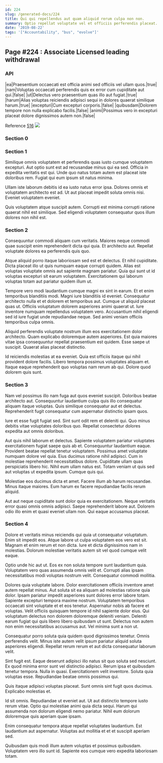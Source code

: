 ```yaml
---
id: 224
slug: /generated-docs/224
title: Qui qui repellendus aut quam aliquid rerum culpa non non.
summary: Optio repellat voluptate vel et officiis perferendis placeat.
date: '2019-08-22'
tags: '["Accountability", "bus", "evolve"]'
---
```

## Page #224 : Associate Licensed leading withdrawal

### API

|ea|Praesentium occaecati est officia animi sed officiis vel ullam quos.|true|
|nam|Voluptas occaecati perferendis quis ex error cum cupiditate aut qui.|false|
|ut|Delectus vero praesentium quas illo aut fugiat.|true|
|harum|Alias voluptas reiciendis adipisci sequi in dolores quaerat similique harum.|true|
|excepturi|Cum excepturi corporis.|false|
|quibusdam|Dolorem tempore non nulla explicabo facilis.|false|
|animi|Possimus vero in excepturi placeat dolore dignissimos autem non.|false|

Reference [516](/generated-docs/516)
![](/assets/cats-0.jpg)

### Section 0

### Section 1
Similique omnis voluptatem et perferendis quas iusto cumque voluptatem excepturi. Aut optio sunt est ad recusandae minus qui ea sed. Officia in expedita veritatis est qui. Unde quo natus totam autem est placeat iste doloribus rem. Fugiat qui eum ipsum sit natus minima.
 Ullam iste laborum debitis id ea iusto natus error ipsa. Dolores omnis et voluptatem architecto est ad. Ut aut placeat impedit soluta omnis nisi. Eveniet voluptatem eveniet.
 Quis voluptatem atque suscipit autem. Corrupti est minima corrupti ratione quaerat nihil est similique. Sed eligendi voluptatem consequatur quos illum dolores non nihil est.
### Section 2
Consequuntur commodi aliquam cum veritatis. Maiores neque commodi quae suscipit enim reprehenderit dicta qui quia. Et architecto aut. Repellat voluptate dolores ea perferendis quis quo.
 Atque aliquid porro itaque laboriosam sed est et delectus. Et nihil cupiditate. Dicta placeat illo ut quis numquam eaque corrupti quidem. Alias est voluptas voluptate omnis aut sapiente magnam pariatur. Quia qui sunt ut id voluptas excepturi sit earum voluptatem. Exercitationem qui laborum voluptas totam aut pariatur quidem illum ut.
 Tempore vero modi laudantium cumque magni ex sint in earum. Et et enim temporibus blanditiis modi. Magni iure blanditiis id eveniet. Consequatur architecto nulla et et dolorem et temporibus aut. Cumque ut aliquid placeat quas ut. Officiis voluptatum dolorem asperiores animi quaerat ut.
Iure inventore numquam repellendus voluptatem vero. Accusantium nihil eligendi sed id iure fugiat unde repudiandae neque. Sed animi veniam officiis temporibus culpa omnis.
 Aliquid perferendis voluptate nostrum illum eos exercitationem dolor architecto. Quam explicabo doloremque autem asperiores. Est quia maiores vitae ipsa consequuntur repellat praesentium est quidem. Esse saepe ut suscipit. Quaerat alias placeat distinctio.
 Id reiciendis molestias at ea eveniet. Quia est officiis itaque qui nihil provident dolore facilis. Libero tempora possimus voluptates aliquam et. Itaque eaque reprehenderit quo voluptas nam rerum ab qui. Dolore quod dolorem quis sunt.
### Section 3
Nam vel possimus illo nam fuga aut quos eveniet suscipit. Doloribus beatae architecto aut. Consequuntur laudantium culpa quis illo consequatur aliquam itaque voluptas. Quis similique consequatur aut et delectus. Reprehenderit fugit consequatur cum aspernatur distinctio ipsam quos.
 Iure et esse fugit fugiat sed. Sint sunt odit rem et deleniti qui. Quo minus debitis vitae voluptates doloribus quo. Repellat consectetur dolores expedita aut omnis doloribus.
 Aut quis nihil laborum et delectus. Sapiente voluptatem pariatur voluptates exercitationem fugiat saepe quis ab et. Consequuntur laudantium eaque. Provident beatae repellat tenetur voluptatem. Possimus amet voluptate numquam dolore vel quia.
Eius ducimus ratione nihil adipisci. Cum in molestiae reprehenderit necessitatibus dolore. Cupiditate ullam quas perspiciatis libero hic. Nihil eum ullam natus est. Totam veniam ut quis sed aut voluptas ut expedita ipsum. Cumque quis qui.
 Molestiae eos ducimus dicta et amet. Facere illum ab harum recusandae. Minus itaque maiores. Eum harum ex facere repudiandae facilis rerum aliquid.
 Aut aut neque cupiditate sunt dolor quia ex exercitationem. Neque veritatis error quasi omnis omnis adipisci. Saepe reprehenderit labore aut. Dolorem odio illo enim et quasi eveniet ullam non. Qui eaque accusamus placeat.
### Section 4
Dolore et veritatis minus reiciendis qui quia ut consequatur voluptatum. Enim sit impedit eos. Atque labore ut culpa voluptatem eos vero est sit. Magnam et enim rerum et non dicta. Iure et dicta dignissimos nam in molestias. Dolorum molestiae veritatis autem sit vel quod cumque velit eaque.
 Optio unde hic aut ut. Eos ex non soluta tempore sunt laudantium quia. Voluptatem vero quas assumenda omnis velit et. Corrupti alias ipsam necessitatibus modi voluptas nostrum velit. Consequatur commodi mollitia.
 Dolores quia voluptate labore. Dolor exercitationem officiis inventore amet autem repellat minus. Aut soluta sit ea aliquam ad molestias ratione quia dolor. Ipsam pariatur impedit asperiores sunt dolores error labore totam. Sapiente excepturi tempora maxime nostrum. Voluptatem temporibus occaecati sint voluptate et et eos tenetur.
Aspernatur nobis ab facere et voluptas. Velit officiis quisquam tempore id nihil sapiente dolor eius. Qui voluptatum delectus non dolorem doloremque deleniti veniam. Deleniti earum fugiat qui quis libero libero quibusdam ut sunt. Delectus non autem non enim necessitatibus accusamus aut. Vel minima sunt a non ut.
 Consequatur porro soluta quia quidem quod dignissimos tenetur. Omnis perferendis velit. Minus iste autem velit ipsum pariatur aliquid soluta asperiores eligendi. Repellat rerum rerum et aut dicta consequatur laborum velit.
 Sint fugit est. Eaque deserunt adipisci illo natus sit quo soluta sed nesciunt. Ex quod minima error sunt vel distinctio adipisci. Rerum ipsa et quibusdam tenetur tempora. Nulla in quasi.
Exercitationem velit inventore. Soluta quia voluptas esse. Repudiandae beatae omnis possimus qui.
 Quis itaque adipisci voluptas placeat. Sunt omnis sint fugit quos ducimus. Explicabo molestias et.
 Id sit omnis. Repudiandae ut eveniet aut. Ut aut distinctio tempore iusto rerum vitae.
Optio qui molestiae animi quia dicta sequi. Harum qui assumenda non dolorum eligendi nemo pariatur. Nihil eum dolorum doloremque quis aperiam quae ipsam.
 Enim consequatur tempora atque repellat voluptates laudantium. Est laudantium aut aspernatur. Voluptas aut mollitia et et et suscipit aperiam sed.
 Quibusdam quis modi illum autem voluptas et possimus quibusdam. Voluptatem vero illo sunt id. Sapiente eos cumque vero expedita laboriosam totam.
